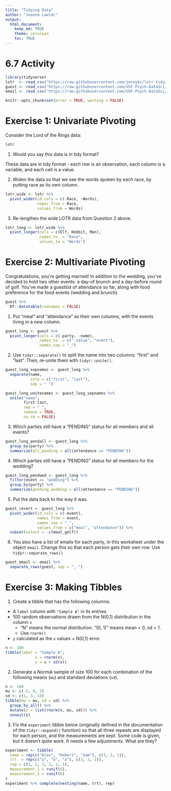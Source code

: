 ```yaml
---
title: "Tidying Data"
author: "Joanna Lawler"
output: 
  html_document:
    keep_md: TRUE
    theme: cerulean
    toc: TRUE
---
```


# 6.7 Activity

```r
library(tidyverse)
lotr  <- read_csv("https://raw.githubusercontent.com/jennybc/lotr-tidy/master/data/lotr_tidy.csv")
guest <- read_csv("https://raw.githubusercontent.com/USF-Psych-DataSci/Classroom/master/data/wedding/attend.csv")
email <- read_csv("https://raw.githubusercontent.com/USF-Psych-DataSci/Classroom/master/data/wedding/emails.csv")
```

<!---The following chunk allows errors when knitting--->

```r
knitr::opts_chunk$set(error = TRUE, warning = FALSE)
```

# Exercise 1: Univariate Pivoting

Consider the Lord of the Rings data:

```r
lotr
```

1. Would you say this data is in tidy format?

These data are in tidy format - each row is an observation, each column is a variable, and each cell is a value.

2. Widen the data so that we see the words spoken by each race, by putting race as its own column.

```r
lotr_wide <- lotr %>%
  pivot_wider(id_cols = c(-Race, -Words), 
              names_from = Race, 
              values_from = Words)
```

3. Re-lengthen the wide LOTR data from Question 2 above.

```r
lotr_long <- lotr_wide %>% 
  pivot_longer(cols = c(Elf, Hobbit, Man), 
               names_to  = "Race", 
               values_to = "Words")
```

# Exercise 2: Multivariate Pivoting

Congratulations, you're getting married! In addition to the wedding, you've 
decided to hold two other events: a day-of brunch and a day-before round of 
golf. You've made a guestlist of attendance so far, along with food preference 
for the food events (wedding and brunch).

```r
guest %>%
  DT::datatable(rownames = FALSE)
```

1. Put "meal" and "attendance" as their own columns, with the events living in a new column.

```r
guest_long <- guest %>% 
  pivot_longer(cols = c(-party, -name), 
               names_to  = c(".value", "event"),
               names_sep = "_")
```

2. Use `tidyr::separate()` to split the name into two columns: "first" and 
"last". Then, re-unite them with `tidyr::unite()`.

```r
guest_long_sepnames <- guest_long %>% 
  separate(name,
           into = c("first", "last"),
           sep = " ")

guest_long_unitenames <- guest_long_sepnames %>%
  unite("name",
        first:last,
        sep = " ",
        remove = TRUE,
        na.rm = FALSE)
```

3. Which parties still have a "PENDING" status for all members and all events?

```r
guest_long_pendall <- guest_long %>% 
  group_by(party) %>% 
  summarize(all_pending = all(attendance == "PENDING"))
```

4. Which parties still have a "PENDING" status for all members for the wedding?

```r
guest_long_pendwed <- guest_long %>%
  filter(event == "wedding") %>%
  group_by(party) %>%
  summarize(pending_wedding = all(attendance == "PENDING"))
```

5. Put the data back to the way it was.

```r
guest_revert <- guest_long %>% 
  pivot_wider(id_cols = c(-event),
              names_from = event,
              names_sep = "_",
              values_from = c("meal", "attendance")) %>%
  subset(select = -c(meal_golf))
```

6. You also have a list of emails for each party, in this worksheet under the 
   object `email`. Change this so that each person gets their own row. 
   Use `tidyr::separate_rows()`

```r
guest_email <- email %>% 
  separate_rows(guest, sep = ", ")
```

# Exercise 3: Making Tibbles

1. Create a tibble that has the following columns:

- A `label` column with `"Sample A"` in its entries.
- 100 random observations drawn from the N(0,1) distribution in the column `x`
  - "N" means the normal distribution. "(0, 1)" means mean = 0, sd = 1.
  - Use `rnorm()`
- `y` calculated as the `x` values + N(0,1) error. 

```r
n <- 100
tibble(label = "Sample A",
             x = rnorm(n),
             y = x + sd(x))
```

2. Generate a Normal sample of size 100 for each combination of the following 
means (`mu`) and standard deviations (`sd`).

```r
n <- 100
mu <- c(-5, 0, 5)
sd <- c(1, 3, 10)
tibble(mu = mu, sd = sd) %>% 
  group_by_all() %>% 
  mutate(z = list(rnorm(n, mu, sd))) %>%
  unnest(z)
```

3. Fix the `experiment` tibble below (originally defined in the documentation 
of the `tidyr::expand()` function) so that all three repeats are displayed for 
each person, and the measurements are kept. Some code is given, but it doesn't
quite work. It needs a few adjustments. What are they?

```r
experiment <- tibble(
  name = rep(c("Alex", "Robert", "Sam"), c(3, 2, 1)),
  trt  = rep(c("a", "b", "a"), c(3, 2, 1)),
  rep = c(1, 2, 3, 1, 2, 1),
  measurement_1 = runif(6),
  measurement_2 = runif(6)
)
experiment %>% complete(nesting(name, trt), rep)
```